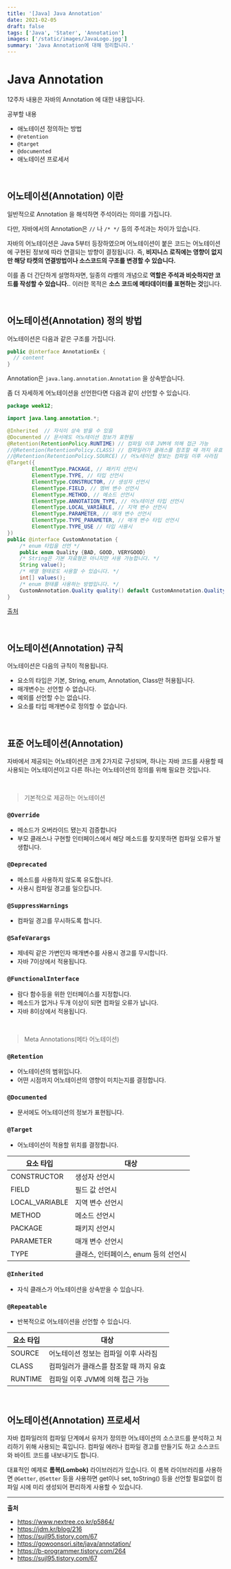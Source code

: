 ```yaml
---
title: '[Java] Java Annotation'
date: 2021-02-05
draft: false
tags: ['Java', 'Stater', 'Annotation']
images: ['/static/images/JavaLogo.jpg']
summary: 'Java Annotation에 대해 정리합니다.'
---
```


# Java Annotation

12주차 내용은 자바의 Annotation 에 대한 내용입니다.

공부할 내용

- 애노테이션 정의하는 방법
- `@retention`
- `@target`
- `@documented`
- 애노테이션 프로세서

<br />

## 어노테이션(Annotation) 이란

일반적으로 Annotation 을 해석하면 주석이라는 의미를 가집니다.

다만, 자바에서의 Annotation은 `//` 나 `/* */` 등의 주석과는 차이가 있습니다.

자바의 어노테이션은 Java 5부터 등장하였으며 어노테이션이 붙은 코드는 어노테이션에 구현된 정보에 따라 연결되는 방향이 결정됩니다. 즉, **비지니스 로직에는 영향이 없지만 해당 타켓의 연결방법이나 소스코드의 구조를 변경할 수 있습니다.**

이를 좀 더 간단하게 설명하자면, 일종의 라벨의 개념으로 **역할은 주석과 비슷하지만 코드를 작성할 수 있습니다.**. 이러한 목적은 **소스 코드에 메타데이터를 표현하는 것**입니다.

<br />

## 어노테이션(Annotation) 정의 방법

어노테이션은 다음과 같은 구조를 가집니다.

```java
public @interface AnnotationEx {
  // content
}
```

Annotation은 `java.lang.annotation.Annotation` 을 상속받습니다.

좀 더 자세하게 어노테이션을 선언한다면 다음과 같이 선언할 수 있습니다.

```java
package week12;

import java.lang.annotation.*;

@Inherited  // 자식이 상속 받을 수 있음
@Documented // 문서에도 어노테이션 정보가 표현됨
@Retention(RetentionPolicy.RUNTIME) // 컴파일 이후 JVM에 의해 접근 가능
//@Retention(RetentionPolicy.CLASS) // 컴파일러가 클래스를 참조할 때 까지 유효
//@Retention(RetentionPolicy.SOURCE) // 어노테이션 정보는 컴파일 이후 사라짐
@Target({
        ElementType.PACKAGE, // 패키지 선언시
        ElementType.TYPE, // 타입 선언시
        ElementType.CONSTRUCTOR, // 생성자 선언시
        ElementType.FIELD, // 멤버 변수 선언시
        ElementType.METHOD, // 메소드 선언시
        ElementType.ANNOTATION_TYPE, // 어노테이션 타입 선언시
        ElementType.LOCAL_VARIABLE, // 지역 변수 선언시
        ElementType.PARAMETER, // 매개 변수 선언시
        ElementType.TYPE_PARAMETER, // 매개 변수 타입 선언시
        ElementType.TYPE_USE // 타입 사용시
})
public @interface CustomAnnotation {
    /* enum 타입을 선언 */
    public enum Quality {BAD, GOOD, VERYGOOD}
    /* String은 기본 자료형은 아니지만 사용 가능합니다. */
    String value();
    /* 배열 형태로도 사용할 수 있습니다. */
    int[] values();
    /* enum 형태를 사용하는 방법입니다. */
    CustomAnnotation.Quality quality() default CustomAnnotation.Quality.GOOD;
}
```

[출처](https://jdm.kr/blog/216)

<br />

## 어노테이션(Annotation) 규칙

어노테이션은 다음의 규칙이 적용됩니다.

- 요소의 타입은 기본, String, enum, Annotation, Class만 허용됩니다.
- 매개변수는 선언할 수 없습니다.
- 예외를 선언할 수는 없습니다.
- 요소를 타입 매개변수로 정의할 수 없습니다.

<br />

## 표준 어노테이션(Annotation)

자바에서 제공되는 어노테이션은 크게 2가지로 구성되며, 하나는 자바 코드를 사용할 때 사용되는 어노테이션이고 다른 하나는 어노테이션의 정의를 위해 필요한 것입니다.

<br />

> 기본적으로 제공하는 어노테이션

### `@Override`

- 메소드가 오버라이드 됐는지 검증합니다
- 부모 클래스나 구현할 인터페이스에서 해당 메소드를 찾지못하면 컴파일 오류가 발생합니다.

### `@Deprecated`

- 메소드를 사용하지 않도록 유도합니다.
- 사용시 컴파일 경고를 일으킵니다.

### `@SuppressWarnings`

- 컴파일 경고를 무시하도록 합니다.

### `@SafeVarargs`

- 제네릭 같은 가변인자 매개변수를 사용시 경고를 무시합니다.
- 자바 7이상에서 적용됩니다.

### `@FunctionalInterface`

- 람다 함수등을 위한 인터페이스를 지정합니다.
- 메소드가 없거나 두개 이상이 되면 컴파일 오류가 납니다.
- 자바 8이상에서 적용됩니다.

<br />

> Meta Annotations(메타 어노테이션)

### `@Retention`

- 어노테이션의 범위입니다.
- 어떤 시점까지 어노테이션의 영향이 미치는지를 결정합니다.

### `@Documented`

- 문서에도 어노테이션의 정보가 표현됩니다.

### `@Target`

- 어노테이션이 적용할 위치를 결정합니다.

| 요소 타입      | 대상                                 |
| -------------- | ------------------------------------ |
| CONSTRUCTOR    | 생성자 선언시                        |
| FIELD          | 필드 값 선언시                       |
| LOCAL_VARIABLE | 지역 변수 선언시                     |
| METHOD         | 메소드 선언시                        |
| PACKAGE        | 패키지 선언시                        |
| PARAMETER      | 매개 변수 선언시                     |
| TYPE           | 클래스, 인터페이스, enum 등의 선언시 |

### `@Inherited`

- 자식 클래스가 어노테이션을 상속받을 수 있습니다.

### `@Repeatable`

- 반복적으로 어노테이션을 선언할 수 있습니다.

| 요소 타입 | 대상                                    |
| --------- | --------------------------------------- |
| SOURCE    | 어노테이션 정보는 컴파일 이후 사라짐    |
| CLASS     | 컴파일러가 클래스를 참조할 때 까지 유효 |
| RUNTIME   | 컴파일 이후 JVM에 의해 접근 가능        |

<br />

## 어노테이션(Annotation) 프로세서

자바 컴파일러의 컴파일 단계에서 유저가 정의한 어노테이션의 소스코드를 분석하고 처리하기 위해 사용되는 훅입니다. 컴파일 에러나 컴파일 경고를 만들기도 하고 소스코드와 바이트 코드를 내보내기도 합니다.

대표적인 예제로 **롬복(Lombok)** 라이브러리가 있습니다. 이 롬복 라이브러리를 사용하면 `@Getter`, `@Setter` 등을 사용하면 get이나 set, toString() 등을 선언할 필요없이 컴파일 시에 미리 생성되어 편리하게 사용할 수 있습니다.

---

**출처**

- https://www.nextree.co.kr/p5864/
- https://jdm.kr/blog/216
- https://sujl95.tistory.com/67
- https://gowoonsori.site/java/annotation/
- https://b-programmer.tistory.com/264
- https://sujl95.tistory.com/67
